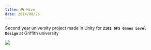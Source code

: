 ```yaml
---
title: 🎮 Hive
date: 2014/08/25
---
```



Second year university project made in Unity for **`2101 GFS Games Level Design`** at Griffith university

<Image src="hive-screenshot.png" />

<Itchio
  widgetSrc="https://itch.io/embed/677289?linkback=true&amp;bg_color=ffffff&amp;fg_color=222222&amp;link_color=000000&amp;border_color=535353"
  gameSrc="https://itch.io/embed-upload/2393295?color=333333"
/>
